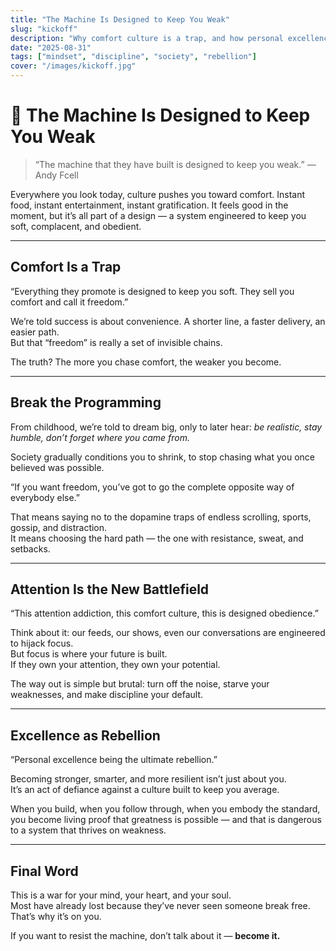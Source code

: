 ```yaml
---
title: "The Machine Is Designed to Keep You Weak"
slug: "kickoff"
description: "Why comfort culture is a trap, and how personal excellence becomes the ultimate rebellion."
date: "2025-08-31"
tags: ["mindset", "discipline", "society", "rebellion"]
cover: "/images/kickoff.jpg"
---
```


# 🚨 The Machine Is Designed to Keep You Weak

> “The machine that they have built is designed to keep you weak.” — Andy Fcell  

Everywhere you look today, culture pushes you toward comfort. Instant food, instant entertainment, instant gratification. It feels good in the moment, but it’s all part of a design — a system engineered to keep you soft, complacent, and obedient.  

---

## Comfort Is a Trap  

<MyCallout>
“Everything they promote is designed to keep you soft. They sell you comfort and call it freedom.”
</MyCallout>

We’re told success is about convenience. A shorter line, a faster delivery, an easier path.  
But that “freedom” is really a set of invisible chains.  

The truth? The more you chase comfort, the weaker you become.  

---

## Break the Programming  

From childhood, we’re told to dream big, only to later hear: *be realistic, stay humble, don’t forget where you came from.*  

Society gradually conditions you to shrink, to stop chasing what you once believed was possible.  

<MyCallout>
“If you want freedom, you’ve got to go the complete opposite way of everybody else.”
</MyCallout>

That means saying no to the dopamine traps of endless scrolling, sports, gossip, and distraction.  
It means choosing the hard path — the one with resistance, sweat, and setbacks.  

---

## Attention Is the New Battlefield  

<MyCallout>
“This attention addiction, this comfort culture, this is designed obedience.”
</MyCallout>

Think about it: our feeds, our shows, even our conversations are engineered to hijack focus.  
But focus is where your future is built.  
If they own your attention, they own your potential.  

The way out is simple but brutal: turn off the noise, starve your weaknesses, and make discipline your default.  

---

## Excellence as Rebellion  

<MyCallout>
“Personal excellence being the ultimate rebellion.”
</MyCallout>

Becoming stronger, smarter, and more resilient isn’t just about you.  
It’s an act of defiance against a culture built to keep you average.  

When you build, when you follow through, when you embody the standard,  
you become living proof that greatness is possible — and that is dangerous to a system that thrives on weakness.  

---

## Final Word  

This is a war for your mind, your heart, and your soul.  
Most have already lost because they’ve never seen someone break free.  
That’s why it’s on you.  

If you want to resist the machine, don’t talk about it — **become it.**  